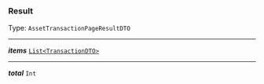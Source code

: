 


### Result

Type: `AssetTransactionPageResultDTO`

---

***items*** [`List<TransactionDTO>`](#transactiondto)

---

***total*** `Int`
